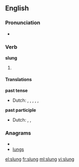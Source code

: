 ==English==

===Pronunciation===
* {{IPA|/'slʌɳ/}}
*: {{rhymes|ʌŋ}}

===Verb===
'''slung'''

# {{past tense of| to [[sling]]}}

====Translations====
'''past tense'''
* Dutch: {{t-|nl|slingerde}}, {{t-|nl|slingerden}}, {{t+|nl|wierp}}, {{t+|nl|wierpen}}, {{t-|nl|hing op}}, {{t-|nl|hingen op}}
'''past participle'''
* Dutch: {{t-|nl|geslingerd}}, {{t+|nl|geworpen}}, {{t-|nl|opgehangen}}

===Anagrams===
* {{alphagram|glnsu}}
* [[lungs#English|lungs]]

[[el:slung]]
[[fr:slung]]
[[ml:slung]]
[[vi:slung]]